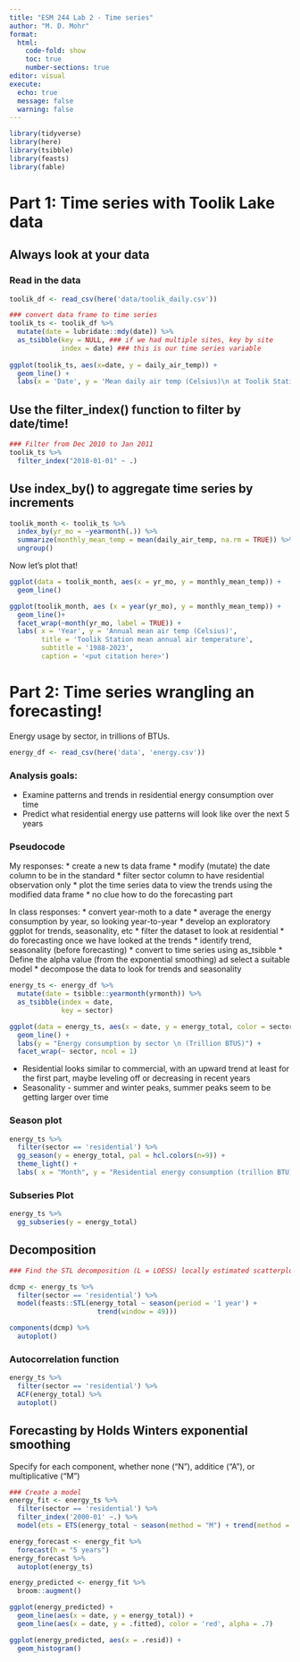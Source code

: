 ```yaml
---
title: "ESM 244 Lab 2 - Time series"
author: "M. D. Mohr"
format: 
  html: 
    code-fold: show
    toc: true
    number-sections: true
editor: visual
execute:
  echo: true
  message: false
  warning: false
---
```


```r
library(tidyverse)
library(here)
library(tsibble)
library(feasts)
library(fable)
```

# Part 1: Time series with Toolik Lake data

## Always look at your data

### Read in the data

```r
toolik_df <- read_csv(here('data/toolik_daily.csv'))

### convert data frame to time series
toolik_ts <- toolik_df %>% 
  mutate(date = lubridate::mdy(date)) %>% 
  as_tsibble(key = NULL, ### if we had multiple sites, key by site
             index = date) ### this is our time series variable
  
ggplot(toolik_ts, aes(x=date, y = daily_air_temp)) +
  geom_line() +
  labs(x = 'Date', y = 'Mean daily air temp (Celsius)\n at Toolik Station')
```

## Use the filter_index() function to filter by date/time!

```r
### Filter from Dec 2010 to Jan 2011 
toolik_ts %>% 
  filter_index("2018-01-01" ~ .)
```

## Use index_by() to aggregate time series by increments
```r
toolik_month <- toolik_ts %>% 
  index_by(yr_mo = ~yearmonth(.)) %>%
  summarize(monthly_mean_temp = mean(daily_air_temp, na.rm = TRUE)) %>%
  ungroup()
```

Now let's plot that! 

```r
ggplot(data = toolik_month, aes(x = yr_mo, y = monthly_mean_temp)) + 
  geom_line()

ggplot(toolik_month, aes (x = year(yr_mo), y = monthly_mean_temp)) +
  geom_line()+
  facet_wrap(~month(yr_mo, label = TRUE)) + 
  labs( x = 'Year', y = 'Annual mean air temp (Celsius)', 
        title = 'Toolik Station mean annual air temperature',
        subtitle = '1988-2023',
        caption = '<put citation here>')
```

# Part 2: Time series wrangling an forecasting!

Energy usage by sector, in trillions of BTUs.

```r
energy_df <- read_csv(here('data', 'energy.csv'))
```

### Analysis goals:

* Examine patterns and trends in residential energy consumption over time
* Predict what residential energy use patterns will look like over the next 5 years

### Pseudocode

My responses: 
* create a new ts data frame
* modify (mutate) the date column to be in the standard 
* filter sector column to have residential observation only 
* plot the time series data to view the trends using the modified data frame 
* no clue how to do the forecasting part 

In class responses: 
* convert year-moth to a date
* average the energy consumption by year, so looking year-to-year
* develop an exploratory ggplot for trends, seasonality, etc
* filter the dataset to look at residential 
* do forecasting once we have looked at the trends
* identify trend, seasonality (before forecasting)
* convert to time series using as_tsibble 
* Define the alpha value (from the exponential smoothing) ad select a suitable model
* decompose the data to look for trends and seasonality

```r
energy_ts <- energy_df %>% 
  mutate(date = tsibble::yearmonth(yrmonth)) %>% 
  as_tsibble(index = date, 
             key = sector)
```

```r
ggplot(data = energy_ts, aes(x = date, y = energy_total, color = sector)) + 
  geom_line() +
  labs(y = "Energy consumption by sector \n (Trillion BTUS)") +
  facet_wrap(~ sector, ncol = 1)
```

* Residential looks similar to commercial, with an upward trend at least for the first part, maybe leveling off or decreasing in recent years
* Seasonality - summer and winter peaks, summer peaks seem to be getting larger over time 

### Season plot

```r
energy_ts %>% 
  filter(sector == 'residential') %>% 
  gg_season(y = energy_total, pal = hcl.colors(n=9)) + 
  theme_light() +
  labs( x = "Month", y = "Residential energy consumption (trillion BTU)")
```

### Subseries Plot
```r
energy_ts %>% 
  gg_subseries(y = energy_total)
```


## Decomposition

```r
### Find the STL decomposition (L = LOESS) locally estimated scatterplot smoothing

dcmp <- energy_ts %>% 
  filter(sector == 'residential') %>%
  model(feasts::STL(energy_total ~ season(period = '1 year') +
                      trend(window = 49)))

components(dcmp) %>% 
  autoplot()

```


### Autocorrelation function
```r
energy_ts %>%
  filter(sector == 'residential') %>%
  ACF(energy_total) %>% 
  autoplot()
```

## Forecasting by Holds Winters exponential smoothing

Specify for each component, whether none ("N"), additice ("A"), or multiplicative ("M") 
```r
### Create a model
energy_fit <- energy_ts %>% 
  filter(sector == 'residential') %>% 
  filter_index('2000-01' ~.) %>%
  model(ets = ETS(energy_total ~ season(method = "M") + trend(method = "A")))

energy_forecast <- energy_fit %>% 
  forecast(h = "5 years")
energy_forecast %>% 
  autoplot(energy_ts)
```

```r
energy_predicted <- energy_fit %>% 
  broom::augment()

ggplot(energy_predicted) +
  geom_line(aes(x = date, y = energy_total)) +
  geom_line(aes(x = date, y = .fitted), color = 'red', alpha = .7)

ggplot(energy_predicted, aes(x = .resid)) + 
  geom_histogram()
```

